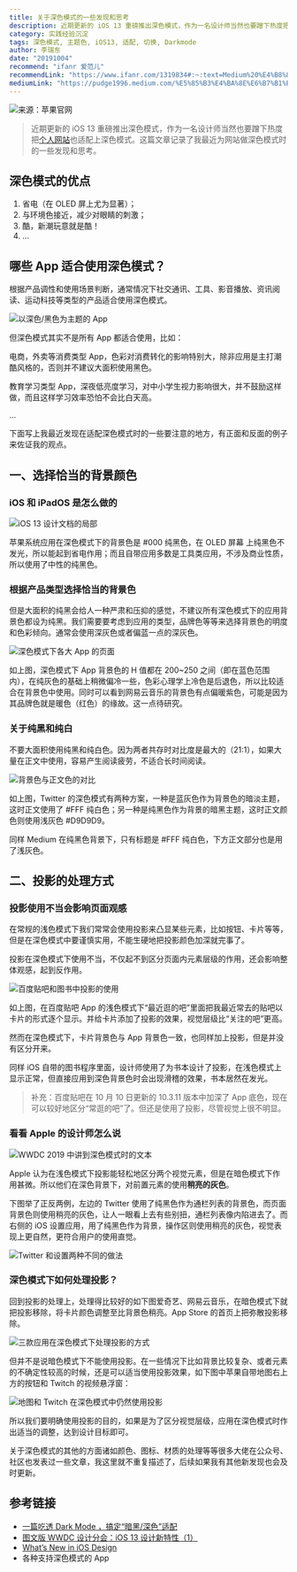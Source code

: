 ```yaml
---
title: 关于深色模式的一些发现和思考
description: 近期更新的 iOS 13 重磅推出深色模式，作为一名设计师当然也要蹭下热度把个人网站也适配上深色模式。这篇文章记录了我最近为网站做深色模式时的一些发现和思考。
category: 实践经验沉淀
tags: 深色模式, 主题色, iOS13, 适配, 切换, Darkmode
author: 李瑞东
date: "20191004"
recommend: "ifanr 爱范儿"
recommendLink: "https://www.ifanr.com/1319834#:~:text=Medium%20%E4%B8%8A%E4%B8%80%E4%BD%8D%E4%BD%9C%E8%80%85%20Pudge%20%E7%BB%99%E5%87%BA%E7%9A%84%E5%AF%B9%E6%AF%94%E5%9B%BE%E6%9D%A5%E7%9C%8B"
mediumLink: "https://pudge1996.medium.com/%E5%85%B3%E4%BA%8E%E6%B7%B1%E8%89%B2%E6%A8%A1%E5%BC%8F%E7%9A%84%E4%B8%80%E4%BA%9B%E6%8E%A2%E7%A9%B6-8639df407000"
---
```


![](https://lrdim.oss-cn-shenzhen.aliyuncs.com/blogimg/2019-10-04-8639df407000/01.png "来源：苹果官网")

> 近期更新的 iOS 13 重磅推出深色模式，作为一名设计师当然也要蹭下热度把[个人网站](https://lrd.im/)也适配上深色模式。这篇文章记录了我最近为网站做深色模式时的一些发现和思考。

## 深色模式的优点

1. 省电（在 OLED 屏上尤为显著）；
2. 与环境色接近，减少对眼睛的刺激；
3. 酷，新潮玩意就是酷！
4. …

## 哪些 App 适合使用深色模式？

根据产品调性和使用场景判断，通常情况下社交通讯、工具、影音播放、资讯阅读、运动科技等类型的产品适合使用深色模式。

![](https://lrdim.oss-cn-shenzhen.aliyuncs.com/blogimg/2019-10-04-8639df407000/02.png "以深色/黑色为主题的 App")

但深色模式其实不是所有 App 都适合使用，比如：

电商，外卖等消费类型 App，色彩对消费转化的影响特别大，除非应用是主打潮酷风格的，否则并不建议大面积使用黑色。

教育学习类型 App，深夜低亮度学习，对中小学生视力影响很大，并不鼓励这样做，而且这样学习效率恐怕不会比白天高。

…

下面写上我最近发现在适配深色模式时的一些要注意的地方，有正面和反面的例子来佐证我的观点。

## 一、选择恰当的背景颜色

### iOS 和 iPadOS 是怎么做的

![](https://lrdim.oss-cn-shenzhen.aliyuncs.com/blogimg/2019-10-04-8639df407000/03.png "iOS 13 设计文档的局部")

苹果系统应用在深色模式下的背景色是 #000 纯黑色，在 OLED 屏幕 上纯黑色不发光，所以能起到省电作用；而且自带应用多数是工具类应用，不涉及商业性质，所以使用了中性的纯黑色。

### 根据产品类型选择恰当的背景色

但是大面积的纯黑会给人一种严肃和压抑的感觉，不建议所有深色模式下的应用背景色都设为纯黑。我们需要要考虑到应用的类型，品牌色等等来选择背景色的明度和色彩倾向。通常会使用深灰色或者偏蓝一点的深灰色。

![](https://lrdim.oss-cn-shenzhen.aliyuncs.com/blogimg/2019-10-04-8639df407000/04.png "深色模式下各大 App 的页面")

如上图，深色模式下 App 背景色的 H 值都在 200~250 之间（即在蓝色范围内），在纯灰色的基础上稍微偏冷一些，色彩心理学上冷色是后退色，所以比较适合在背景色中使用。同时可以看到网易云音乐的背景色有点偏暖紫色，可能是因为其品牌色就是暖色（红色）的缘故。这一点待研究。

### 关于纯黑和纯白

不要大面积使用纯黑和纯白色。因为两者共存时对比度是最大的（21:1），如果大量在正文中使用，容易产生阅读疲劳，不适合长时间阅读。

![](https://lrdim.oss-cn-shenzhen.aliyuncs.com/blogimg/2019-10-04-8639df407000/05.png "背景色与正文色的对比")

如上图，Twitter 的深色模式有两种方案，一种是蓝灰色作为背景色的暗淡主题，这时正文使用了 #FFF 纯白色；另一种是纯黑色作为背景的暗黑主题，这时正文颜色则使用浅灰色 #D9D9D9。

同样 Medium 在纯黑色背景下，只有标题是 #FFF 纯白色，下方正文部分也是用了浅灰色。

## 二、投影的处理方式

### 投影使用不当会影响页面观感

在常规的浅色模式下我们常常会使用投影来凸显某些元素，比如按钮、卡片等等，但是在深色模式中要谨慎实用，不能生硬地把投影颜色加深就完事了。

投影在深色模式下使用不当，不仅起不到区分页面内元素层级的作用，还会影响整体观感，起到反作用。

![](https://lrdim.oss-cn-shenzhen.aliyuncs.com/blogimg/2019-10-04-8639df407000/06.png "百度贴吧和图书中投影的使用")

如上图，在百度贴吧 App 的浅色模式下“最近逛的吧”里面把我最近常去的贴吧以卡片的形式逐个显示。并给卡片添加了投影的效果，视觉层级比“关注的吧”更高。

然而在深色模式下，卡片背景色与 App 背景色一致，也同样加上投影，但是并没有区分开来。

同样 iOS 自带的图书程序里面，设计师使用了为书本设计了投影，在浅色模式上显示正常，但直接应用到深色背景色时会出现滑稽的效果，书本居然在发光。

> 补充：百度贴吧在 10 月 10 日更新的 10.3.11 版本中加深了 App 底色，现在可以较好地区分“常逛的吧”了。但还是使用了投影，尽管视觉上很不明显。

### 看看 Apple 的设计师怎么说

![](https://lrdim.oss-cn-shenzhen.aliyuncs.com/blogimg/2019-10-04-8639df407000/07.png "WWDC 2019 中讲到深色模式时的文本")

Apple 认为在浅色模式下投影能轻松地区分两个视觉元素，但是在暗色模式下作用甚微。所以他们在深色背景下，对前置元素的使用**稍亮的灰色**。

下图举了正反两例，左边的 Twitter 使用了纯黑色作为通栏列表的背景色，而页面背景色则使用稍亮的灰色，让人一眼看上去有些别扭，通栏列表像内陷进去了。而右侧的 iOS 设置应用，用了纯黑色作为背景，操作区则使用稍亮的灰色，视觉表现上更自然，更符合用户的使用直觉。

![](https://lrdim.oss-cn-shenzhen.aliyuncs.com/blogimg/2019-10-04-8639df407000/08.png "Twitter 和设置两种不同的做法")

### 深色模式下如何处理投影？

回到投影的处理上，处理得比较好的如下图爱奇艺、网易云音乐，在暗色模式下就把投影移除，将卡片颜色调整至比背景色稍亮。App Store 的首页上把弥散投影移除。

![](https://lrdim.oss-cn-shenzhen.aliyuncs.com/blogimg/2019-10-04-8639df407000/09.png "三款应用在深色模式下处理投影的方式")

但并不是说暗色模式下不能使用投影。在一些情况下比如背景比较复杂、或者元素的不确定性较高的时候，还是可以适当使用投影效果，如下图中苹果自带地图右上方的按钮和 Twitch 的视频悬浮窗：

![](https://lrdim.oss-cn-shenzhen.aliyuncs.com/blogimg/2019-10-04-8639df407000/10.png "地图和 Twitch 在深色模式中仍然使用投影")

所以我们要明确使用投影的目的，如果是为了区分视觉层级，应用在深色模式时作出适当的调整，达到设计目标即可。

关于深色模式的其他的方面诸如颜色、图标、材质的处理等等很多大佬在公众号、社区也发表过一些文章，我这里就不重复描述了，后续如果我有其他新发现也会及时更新。

## 参考链接

- [一篇吃透 Dark Mode ，搞定“暗黑/深色”适配](https://mp.weixin.qq.com/s/02QmgMkmVcB8x7xVZJT_Bg)
- [图文版 WWDC 设计分会：iOS 13 设计新特性（1）](http://beforweb.com/node/1047)
- [What’s New in iOS Design](https://developer.apple.com/videos/play/wwdc2019/808)
- 各种支持深色模式的 App